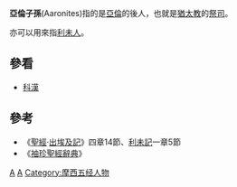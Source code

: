 {{Jew}}
'''亞倫子孫'''(Aaronites)指的是[[亞倫_(人名)|亞倫]]的後人，也就是[[猶太教|猶太教]]的[[祭司|祭司]]。<!-- Jehoiada, the father of Benaiah, led 3,700 Aaronites as "fighting men" to the support of [[David|David]] at [[Hebron|Hebron]] (1 Chr. 12:27). [[Eleazar|Eleazar]] (Num. 3:32), and at a later period [[Zadok|Zadok]] (1 Chr. 27:17), was their chief.-->

亦可以用來指[[利未人|利未人]]。

== 參看 ==
* [[科漢|科漢]]

== 參考 ==
* 《[[聖經|聖經]]·[[出埃及記|出埃及記]]》四章14節、[[利未記|利未記]]一章5節
* 《[[袖珍聖經辭典|袖珍聖經辭典]]》

{{People in the Bible-stub}}

[[Category:希伯来圣经先知|A]]
[[Category:犹太教祭司|A]]
[[Category:摩西五经人物|Category:摩西五经人物]]
